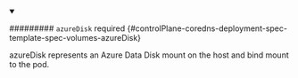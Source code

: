 


<details className="config-field" data-expandable="true" open>
<summary>

######### `azureDisk` <span className="config-field-required" data-required="false">required</span> <span className="config-field-type"></span> <span className="config-field-default"></span> <span className="config-field-enum"></span> {#controlPlane-coredns-deployment-spec-template-spec-volumes-azureDisk}

azureDisk represents an Azure Data Disk mount on the host and bind mount to the pod.

</summary>

<PartialAzurediskreference />


</details>
